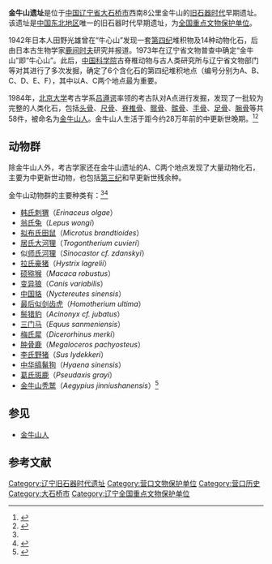 {{coord|40.578107|122.450425|display=title}}
{{文物保护单位
| 级别 = 全国
| 名称 = 金牛山遗址
| 图片 = 
| 所在 = [[辽宁省|辽宁省]][[营口市|营口市]][[大石桥市|大石桥市]]
| 分类 = 古遗址
| 时代 = [[旧石器时代|旧石器时代]]
| 编号 = 3-183
| 登录 = 1988年1月13日
}}
'''金牛山遗址'''是位于[[中国|中国]][[辽宁省|辽宁省]][[大石桥市|大石桥市]]西南8公里金牛山的[[旧石器时代|旧石器时代]]早期遗址。该遗址是[[中国东北地区|中国东北地区]]唯一的旧石器时代早期遗址，为[[全国重点文物保护单位|全国重点文物保护单位]]。

1942年日本人田野光雄曾在“牛心山”发现一套[[第四纪|第四纪]]堆积物及14种动物化石，后由日本古生物学家[[鹿间时夫|鹿间时夫]]研究并报道。1973年在辽宁省文物普查中确定“金牛山”即“牛心山”。此后，[[中国科学院|中国科学院]]古脊椎动物与古人类研究所与辽宁省文物部门等对其进行了多次发掘，确定了6个含化石的第四纪堆积地点（编号分别为A、B、C、D、E、F），其中以A、C两个地点最为重要。

1984年，[[北京大学|北京大学]]考古学系[[吕遵谔|吕遵谔]]率领的考古队对A点进行发掘，发现了一批较为完整的人类化石，包括[[头骨|头骨]]、[[尺骨|尺骨]]、[[脊椎骨|脊椎骨]]、[[髋骨|髋骨]]、[[髌骨|髌骨]]、[[手骨|手骨]]、[[足骨|足骨]]、[[腕骨|腕骨]]等共58件，被命名为[[金牛山人|金牛山人]]。金牛山人生活于距今约28万年前的中更新世晚期。<ref name="bk">{{cite book|title=《中国大百科全书（文物·博物馆卷）》|publisher=中国大百科全书出版社}}</ref><ref>{{cite web|url=http://www.lnwwkg.com/structure_main.asp?D_department=10|title=金牛山工作站|publisher=辽宁省文物考古研究所|deadurl=yes|archiveurl=https://archive.is/20131201085355/http://www.lnwwkg.com/structure_main.asp?D_department=10|archivedate=2013-12-01}}</ref>

== 动物群 ==
除金牛山人外，考古学家还在金牛山遗址的A、C两个地点发现了大量动物化石，主要为中更新世动物，也包括[[第三纪|第三纪]]和早更新世残余种。

金牛山动物群的主要种类有：<ref name="bk" /><ref>{{cite journal|title=辽东半岛第四纪哺乳动物群时代与特征|author=付雷|journal=辽宁科技学院学报|year=2006|issue=2|volume=8}}</ref>
* [[韩氏刺猬|韩氏刺猬]]（''Erinaceus olgae''）
* [[翁氏兔|翁氏兔]]（''Lepus wongi''）
* [[拟布氏田鼠|拟布氏田鼠]]（''Microtus brandtioides''）
* [[大河狸|居氏大河狸]]（''Trogontherium cuvieri''）
* 似[[师氏河狸|师氏河狸]]（''Sinocastor cf. zdanskyi''）
* [[拉氏豪猪|拉氏豪猪]]（''Hystrix lagrelii''）
* [[硕猕猴|硕猕猴]]（''Macaca robustus''）
* [[变异狼|变异狼]]（''Canis variabilis''）
* [[中国貉|中国貉]]（''Nyctereutes sinensis''）
* [[似劍齒虎屬|最后似剑齿虎]]（''Homotherium ultima''）
* [[鬃猎豹|鬃猎豹]]（''Acinonyx cf. jubatus''）
* [[三门马|三门马]]（''Equus sanmeniensis''）
* [[梅氏犀|梅氏犀]]（''Dicerorhinus merki''）
* [[肿骨鹿|肿骨鹿]]（''Megaloceros pachyosteus''）
* [[李氏野猪|李氏野猪]]（''Sus lydekkeri''）
* [[中华缟鬣狗|中华缟鬣狗]]（''Hyaena sinensis''）
* [[葛氏斑鹿|葛氏斑鹿]]（''Pseudaxis grayi''）
* [[金牛山秃鹫|金牛山秃鹫]]（''Aegypius jinniushanensis''）<ref>{{cite journal |author=Zihui Zhang, Yunping Huang, Helen F. James and Lianhai Hou |year=2012 |title=Two Old World vultures from the middle Pleistocene of northeastern China and their implications for interspecific competition and biogeography of Aegypiinae |journal=[[Journal_of_Vertebrate_Paleontology|Journal of Vertebrate Paleontology]] |volume=32 |issue=1 |pages=117–124 |doi=10.1080/02724634.2012.624146}}</ref>

== 参见 ==
* [[金牛山人|金牛山人]]

== 参考文献 ==
{{Reflist}}

{{辽宁全国重点文物保护单位}}
{{中华人民共和国国家考古遗址公园}}
{{DEFAULTSORT:J}}

[[Category:辽宁旧石器时代遗址|Category:辽宁旧石器时代遗址]]
[[Category:营口文物保护单位|Category:营口文物保护单位]]
[[Category:营口历史|Category:营口历史]]
[[Category:大石桥市|Category:大石桥市]]
[[Category:辽宁全国重点文物保护单位|Category:辽宁全国重点文物保护单位]]